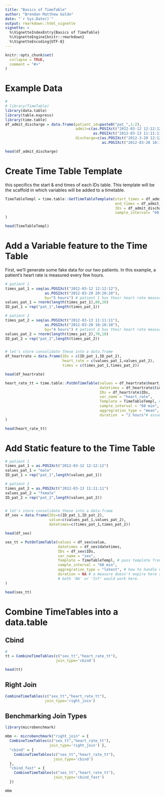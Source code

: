 ```yaml
---
title: "Basics of TimeTable"
author: "Brendan Matthew Galdo"
date: "`r Sys.Date()`"
output: rmarkdown::html_vignette
vignette: >
  %\VignetteIndexEntry{Basics of TimeTable}
  %\VignetteEngine{knitr::rmarkdown}
  %\VignetteEncoding{UTF-8}
---
```


```r

knitr::opts_chunk$set(
  collapse = TRUE,
  comment = "#>"
)

```

# Example Data

```r
# 
# library(TimeTable)
library(data.table)
library(table.express)
library(time.table)
df_admit_discharge = data.frame(patient_id=paste0("pat_",1:2),
                                admit=c(as.POSIXct("2012-03-12 12:12:12"),
                                        as.POSIXct("2012-03-13 11:11:11")),
                                discharge=c(as.POSIXct("2012-3-20 12:12:12"),
                                            as.POSIXct("2012-03-20 10:10:10")))

head(df_admit_discharge)
```

# Create Time Table Template 

this specifics the start & end times of each IDs table. This template will be the scaffold in which variables will be added to a timetable.

```r

TimeTableTempl = time.table::GetTimeTableTemplate(start_times = df_admit_discharge$admit,
                                                  end_times = df_admit_discharge$discharge,
                                                  IDs = df_admit_discharge$patient_id,
                                                  sample_interval= "60 min" # grid point at every 60th minute 
)

head(TimeTableTempl)
```



# Add a Variable feature to the Time Table

First, we'll generate some fake data for our two patients. In this example, a patient's heart rate is measured every few hours.

```r

# patient 1
times_pat_1 = seq(as.POSIXct("2012-03-12 12:12:12"),
                  as.POSIXct("2012-03-20 20:20:20"),
                  by="5 hours") # patient 1 has their heart rate measured every 5 hours
values_pat_1 = rnorm(length(times_pat_1),80,20)
ID_pat_1 = rep("pat_1",length(times_pat_1))

# patient 2
times_pat_2 = seq(as.POSIXct("2012-03-13 11:11:11"),
                  as.POSIXct("2012-03-20 10:10:10"),
                  by="4 hours") # patient 2 has their heart rate measured every 4 hours
values_pat_2 = rnorm(length(times_pat_2),70,10)
ID_pat_2 = rep("pat_2",length(times_pat_2))


# let's store consolidate these into a data.frame
df_heartrate = data.frame(IDs = c(ID_pat_1,ID_pat_2),
                          heart_rate = c(values_pat_1,values_pat_2),
                          times = c(times_pat_1,times_pat_2))

head(df_heartrate)

```

```r

heart_rate_tt = time.table::PutOnTimeTable(values = df_heartrate$heart_rate,
                                           datetimes = df_heartrate$times,
                                           IDs = df_heartrate$IDs,
                                           var_name = "heart_rate",
                                           Template = TimeTableTempl, # pass template from section one
                                           sample_interval = "60 min",
                                           aggregration_type = "mean", #how to handle multiple measurements for same time point
                                           duration  = "2 hours"# assume measures are carried forward 2 hours if no new measurement
)

head(heart_rate_tt)
```

# Add Static feature to the Time Table 

```r

# patient 1
times_pat_1 = as.POSIXct("2012-03-12 12:12:12")
values_pat_1 = "male"
ID_pat_1 = rep("pat_1",length(values_pat_1))

# patient 2
times_pat_2 = as.POSIXct("2012-03-13 11:11:11")
values_pat_2 = "female"
ID_pat_2 = rep("pat_2",length(values_pat_2))


# let's store consolidate these into a data.frame
df_sex = data.frame(IDs=c(ID_pat_1,ID_pat_2),
                    value=c(values_pat_1,values_pat_2),
                    datetimes=c(times_pat_1,times_pat_2))

head(df_sex)

sex_tt = PutOnTimeTable(values = df_sex$value,
                        datetimes = df_sex$datetimes,
                        IDs = df_sex$IDs,
                        var_name = "sex",
                        Template = TimeTableTempl, # pass template from section one 
                        sample_interval = "60 min", 
                        aggregration_type = "latest", # how to handle multiple measurements for same time point 
                        duration = NA # a measure doesn't expire here since it's static 
                        # both 'NA' or 'Inf' would work here.
)

head(sex_tt)
```

# Combine TimeTables into a data.table  

## Cbind
```r
# 
tt = CombineTimeTables(c("sex_tt","heart_rate_tt"),
                       join_type='cbind')

head(tt)
```

## Right Join
```r

CombineTimeTables(c("sex_tt","heart_rate_tt"),
                  join_type='right_join') 

```

## Benchmarking Join Types
```r
library(microbenchmark)

mbm <- microbenchmark("right_join" = { 
  CombineTimeTables(c("sex_tt","heart_rate_tt"), 
                    join_type='right_join') },
  "cbind" = {
    CombineTimeTables(c("sex_tt","heart_rate_tt"),
                      join_type='cbind')
  },
  "cbind_fast" = {
    CombineTimeTables(c("sex_tt","heart_rate_tt"),
                      join_type='cbind_fast')
  })

mbm
```